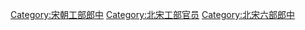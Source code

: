 [[Category:宋朝工部郎中|Category:宋朝工部郎中]]
[[Category:北宋工部官员|Category:北宋工部官员]]
[[Category:北宋六部郎中|Category:北宋六部郎中]]